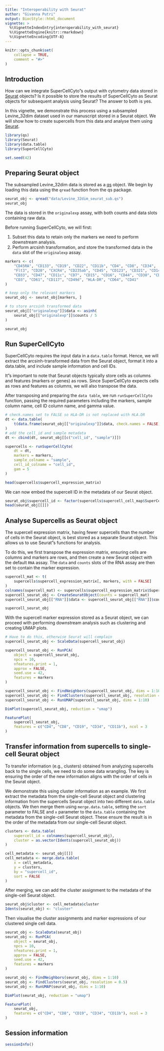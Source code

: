 ```yaml
---
title: "Interoperability with Seurat"
author: "Givanna Putri"
output: BiocStyle::html_document
vignette: >
  %\VignetteIndexEntry{interoperability_with_seurat}
  %\VignetteEngine{knitr::rmarkdown}
  %\VignetteEncoding{UTF-8}
---
```


```r
knitr::opts_chunk$set(
    collapse = TRUE,
    comment = "#>"
)
```

## Introduction

How can we integrate SuperCellCyto"s output with cytometry data stored in 
[Seurat](https://satijalab.org/seurat/) objects?
Is it possible to store the results of SuperCellCyto as Seurat objects 
for subsequent analysis using Seurat?
The answer to both is yes.

In this vignette, we demonstrate this process using a subsampled 
Levine_32dim dataset used in our manuscript stored in a Seurat object.
We will show how to create supercells from this data and analyse them 
using [Seurat](https://satijalab.org/seurat/).

```r
library(qs)
library(Seurat)
library(data.table)
library(SuperCellCyto)

set.seed(42)
```

## Preparing Seurat object

The subsampled Levine_32dim data is stored as a 
[qs](https://cran.r-project.org/web/packages/qs/index.html) object.
We begin by loading this data using the `qread` function from the qs package.


```r
seurat_obj <- qread("data/Levine_32dim_seurat_sub.qs")
seurat_obj
```
The data is stored in the `originalexp` assay, with both counts and data 
slots containing raw data.

Before running SuperCellCyto, we will first:

1. Subset this data to retain only the markers we need to perform 
downstream analysis.
2. Perform arcsinh transformation, and store the transformed data in 
the `data` slot of the `originalexp` assay.

```r
markers <- c(
    "CD45RA", "CD133", "CD19", "CD22", "CD11b", "CD4", "CD8", "CD34",
    "Flt3", "CD20", "CXCR4", "CD235ab", "CD45", "CD123", "CD321", "CD14",
    "CD33", "CD47", "CD11c", "CD7", "CD15", "CD16", "CD44", "CD38", "CD13",
    "CD3", "CD61", "CD117", "CD49d", "HLA-DR", "CD64", "CD41"
)

# keep only the relevant markers
seurat_obj <- seurat_obj[markers, ]

# to store arcsinh transformed data
seurat_obj[["originalexp"]]$data <- asinh(
    seurat_obj[["originalexp"]]$counts / 5
)

seurat_obj
```

## Run SuperCellCyto

SuperCellCyto requires the input data in a `data.table` format.
Hence, we will extract the arcsinh-transformed data from the Seurat object,
format it into a data.table, and include sample information and cell IDs.

It"s important to note that Seurat objects typically store cells as 
columns and features (markers or genes) as rows.
Since SuperCellCyto expects cells as rows and features as columns, 
we will also transpose the data.

After transposing and preparing the `data table`, we run 
`runSuperCellCyto` function, passing the required parameters including 
the markers, sample column name, cell ID column name, and gamma value.

```r
# check.names set to FALSE so HLA-DR is not replaced with HLA.DR
dt <- data.table(
    t(data.frame(seurat_obj[["originalexp"]]$data, check.names = FALSE))
)
# add the cell_id and sample metadata
dt <- cbind(dt, seurat_obj[[c("cell_id", "sample")]])

supercells <- runSuperCellCyto(
    dt = dt,
    markers = markers,
    sample_colname = "sample",
    cell_id_colname = "cell_id",
    gam = 5
)

head(supercells$supercell_expression_matrix)
```

We can now embed the supercell ID in the metadata of our Seurat object.

```r
seurat_obj$supercell_id <- factor(supercells$supercell_cell_map$SuperCellID)
head(seurat_obj[[]])
```

## Analyse Supercells as Seurat object

The supercell expression matrix, having fewer supercells than the number 
of cells in the Seurat object, is best stored as a separate Seurat object.
This allows us to use Seurat"s functions for analysis.

To do this, we first transpose the expression matrix, ensuring cells are 
columns and markers are rows, and then create a new Seurat object with 
the default `RNA` assay.
The `data` and `counts` slots of the RNA assay are then set to contain the 
marker expression.

```r
supercell_mat <- t(
    supercells$supercell_expression_matrix[, markers, with = FALSE]
)
colnames(supercell_mat) <- supercells$supercell_expression_matrix$SuperCellId
supercell_seurat_obj <- CreateSeuratObject(counts = supercell_mat)
supercell_seurat_obj[["RNA"]]$data <- supercell_seurat_obj[["RNA"]]$counts

supercell_seurat_obj
```
With the supercell marker expression stored as a Seurat object, we can 
proceed with performing downstream analysis such as clustering and creating 
UMAP plots.

```r
# Have to do this, otherwise Seurat will complain
supercell_seurat_obj <- ScaleData(supercell_seurat_obj)

supercell_seurat_obj <- RunPCA(
    object = supercell_seurat_obj,
    npcs = 10,
    nfeatures.print = 1,
    approx = FALSE,
    seed.use = 42,
    features = markers
)

supercell_seurat_obj <- FindNeighbors(supercell_seurat_obj, dims = 1:10)
supercell_seurat_obj <- FindClusters(supercell_seurat_obj, resolution = 0.5)
supercell_seurat_obj <- RunUMAP(supercell_seurat_obj, dims = 1:10)

DimPlot(supercell_seurat_obj, reduction = "umap")
```

```r
FeaturePlot(
    supercell_seurat_obj,
    features = c("CD4", "CD8", "CD19", "CD34", "CD11b"), ncol = 3
)
```

## Transfer information from supercells to single-cell Seurat object

To transfer information (e.g., clusters) obtained from analyzing supercells 
back to the single cells, we need to do some data wrangling.
The key is ensuring the order of the new information aligns with the order of 
cells in the Seurat object.

We demonstrate this using cluster information as an example.
We first extract the metadata from the single-cell Seurat object and 
clustering information from the supercells Seurat object into two different 
`data.table` objects.
We then merge them using `merge.data.table`, setting the `sort` parameter 
to FALSE and `x` parameter to the `data.table` containing the metadata from 
the single-cell Seurat object.
These ensure the result is in the order of the metadata from our single-cell 
Seurat object.

```r
clusters <- data.table(
    supercell_id = colnames(supercell_seurat_obj),
    cluster = as.vector(Idents(supercell_seurat_obj))
)

cell_metadata <- seurat_obj[[]]
cell_metadata <- merge.data.table(
    x = cell_metadata,
    y = clusters,
    by = "supercell_id",
    sort = FALSE
)
```

After merging, we can add the cluster assignment to the metadata of the 
single-cell Seurat object.

```r
seurat_obj$cluster <- cell_metadata$cluster
Idents(seurat_obj) <- "cluster"
```

Then visualise the cluster assignments and marker expressions of our clustered 
single cell data.

```r
seurat_obj <- ScaleData(seurat_obj)
seurat_obj <- RunPCA(
    object = seurat_obj,
    npcs = 10,
    nfeatures.print = 1,
    approx = FALSE,
    seed.use = 42,
    features = markers
)

seurat_obj <- FindNeighbors(seurat_obj, dims = 1:10)
seurat_obj <- FindClusters(seurat_obj, resolution = 0.5)
seurat_obj <- RunUMAP(seurat_obj, dims = 1:10)

DimPlot(seurat_obj, reduction = "umap")

```

```r
FeaturePlot(
    seurat_obj,
    features = c("CD4", "CD8", "CD19", "CD34", "CD11b"), ncol = 3
)
```


## Session information

```r
sessionInfo()
```